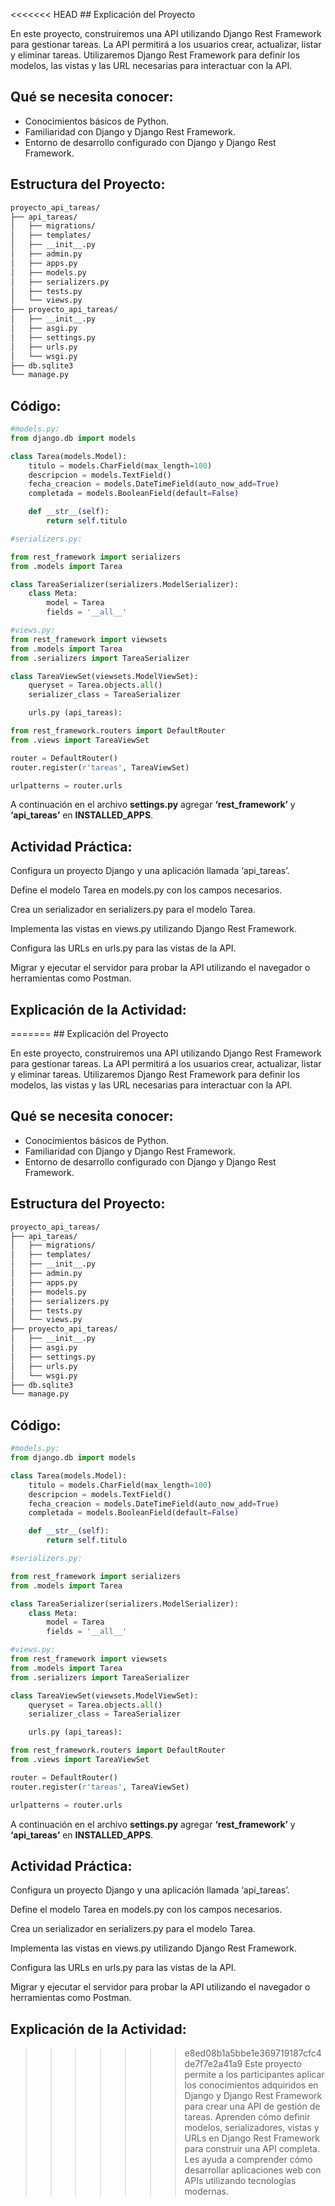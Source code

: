 <<<<<<< HEAD
## Explicación del Proyecto

En este proyecto, construiremos una API utilizando Django Rest Framework para gestionar tareas. La API permitirá a los usuarios crear, actualizar, listar y eliminar tareas. Utilizaremos Django Rest Framework para definir los modelos, las vistas y las URL necesarias para interactuar con la API.

## Qué se necesita conocer:

- Conocimientos básicos de Python.
- Familiaridad con Django y Django Rest Framework.
- Entorno de desarrollo configurado con Django y Django Rest Framework.

## Estructura del Proyecto:

```markdown
proyecto_api_tareas/
├── api_tareas/
│   ├── migrations/
│   ├── templates/
│   ├── __init__.py
│   ├── admin.py
│   ├── apps.py
│   ├── models.py
│   ├── serializers.py
│   ├── tests.py
│   └── views.py
├── proyecto_api_tareas/
│   ├── __init__.py
│   ├── asgi.py
│   ├── settings.py
│   ├── urls.py
│   └── wsgi.py
├── db.sqlite3
└── manage.py
```

## Código:

```python
#models.py:
from django.db import models

class Tarea(models.Model):
    titulo = models.CharField(max_length=100)
    descripcion = models.TextField()
    fecha_creacion = models.DateTimeField(auto_now_add=True)
    completada = models.BooleanField(default=False)

    def __str__(self):
        return self.titulo
```

```python
#serializers.py:

from rest_framework import serializers
from .models import Tarea

class TareaSerializer(serializers.ModelSerializer):
    class Meta:
        model = Tarea
        fields = '__all__'
```
```python
#views.py:
from rest_framework import viewsets
from .models import Tarea
from .serializers import TareaSerializer

class TareaViewSet(viewsets.ModelViewSet):
    queryset = Tarea.objects.all()
    serializer_class = TareaSerializer

    urls.py (api_tareas):
```
```python
from rest_framework.routers import DefaultRouter
from .views import TareaViewSet

router = DefaultRouter()
router.register(r'tareas', TareaViewSet)

urlpatterns = router.urls
```
A continuación en el archivo **settings.py** agregar **'rest_framework'** y **'api_tareas'** en **INSTALLED_APPS**.

:::{.callout-important}
## Actividad Práctica:

Configura un proyecto Django y una aplicación llamada 'api_tareas'.

Define el modelo Tarea en models.py con los campos necesarios.

Crea un serializador en serializers.py para el modelo Tarea.

Implementa las vistas en views.py utilizando Django Rest Framework.

Configura las URLs en urls.py para las vistas de la API.

Migrar y ejecutar el servidor para probar la API utilizando el navegador o herramientas como Postman.
:::

## Explicación de la Actividad:

=======
## Explicación del Proyecto

En este proyecto, construiremos una API utilizando Django Rest Framework para gestionar tareas. La API permitirá a los usuarios crear, actualizar, listar y eliminar tareas. Utilizaremos Django Rest Framework para definir los modelos, las vistas y las URL necesarias para interactuar con la API.

## Qué se necesita conocer:

- Conocimientos básicos de Python.
- Familiaridad con Django y Django Rest Framework.
- Entorno de desarrollo configurado con Django y Django Rest Framework.

## Estructura del Proyecto:

```markdown
proyecto_api_tareas/
├── api_tareas/
│   ├── migrations/
│   ├── templates/
│   ├── __init__.py
│   ├── admin.py
│   ├── apps.py
│   ├── models.py
│   ├── serializers.py
│   ├── tests.py
│   └── views.py
├── proyecto_api_tareas/
│   ├── __init__.py
│   ├── asgi.py
│   ├── settings.py
│   ├── urls.py
│   └── wsgi.py
├── db.sqlite3
└── manage.py
```

## Código:

```python
#models.py:
from django.db import models

class Tarea(models.Model):
    titulo = models.CharField(max_length=100)
    descripcion = models.TextField()
    fecha_creacion = models.DateTimeField(auto_now_add=True)
    completada = models.BooleanField(default=False)

    def __str__(self):
        return self.titulo
```

```python
#serializers.py:

from rest_framework import serializers
from .models import Tarea

class TareaSerializer(serializers.ModelSerializer):
    class Meta:
        model = Tarea
        fields = '__all__'
```
```python
#views.py:
from rest_framework import viewsets
from .models import Tarea
from .serializers import TareaSerializer

class TareaViewSet(viewsets.ModelViewSet):
    queryset = Tarea.objects.all()
    serializer_class = TareaSerializer

    urls.py (api_tareas):
```
```python
from rest_framework.routers import DefaultRouter
from .views import TareaViewSet

router = DefaultRouter()
router.register(r'tareas', TareaViewSet)

urlpatterns = router.urls
```
A continuación en el archivo **settings.py** agregar **'rest_framework'** y **'api_tareas'** en **INSTALLED_APPS**.

:::{.callout-important}
## Actividad Práctica:

Configura un proyecto Django y una aplicación llamada 'api_tareas'.

Define el modelo Tarea en models.py con los campos necesarios.

Crea un serializador en serializers.py para el modelo Tarea.

Implementa las vistas en views.py utilizando Django Rest Framework.

Configura las URLs en urls.py para las vistas de la API.

Migrar y ejecutar el servidor para probar la API utilizando el navegador o herramientas como Postman.
:::

## Explicación de la Actividad:

>>>>>>> e8ed08b1a5bbe1e369719187cfc4de7f7e2a41a9
Este proyecto permite a los participantes aplicar los conocimientos adquiridos en Django y Django Rest Framework para crear una API de gestión de tareas. Aprenden cómo definir modelos, serializadores, vistas y URLs en Django Rest Framework para construir una API completa. Les ayuda a comprender cómo desarrollar aplicaciones web con APIs utilizando tecnologías modernas.